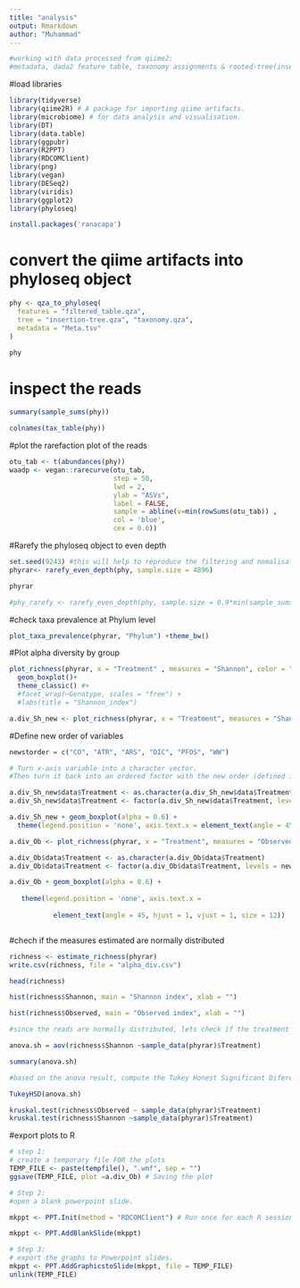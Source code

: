 ```yaml
---
title: "analysis"
output: Rmarkdown
author: "Muhammad"
---
```



```r
#working with data processed from qiime2:
#metadata, dada2 feature table, taxonomy assignments & rooted-tree(insertion tree)
```

#load libraries
```r
library(tidyverse)
library(qiime2R) # A package for importing qiime artifacts. 
library(microbiome) # for data analysis and visualisation.
library(DT)
library(data.table)
library(ggpubr)
library(R2PPT)
library(RDCOMClient)
library(png)
library(vegan)
library(DESeq2)
library(viridis)
library(ggplot2)
library(phyloseq)

```


```r
install.packages('ranacapa')
```

# convert the qiime artifacts into phyloseq object
```r
phy <- qza_to_phyloseq(
  features = "filtered_table.qza",
  tree = "insertion-tree.qza", "taxonomy.qza",
  metadata = "Meta.tsv"
)

```



```r
phy
```

# inspect the reads
```r
summary(sample_sums(phy))
```


```r
colnames(tax_table(phy))
```
#plot the rarefaction plot of the reads
```r
otu_tab <- t(abundances(phy))
waadp <- vegan::rarecurve(otu_tab,
                          step = 50,
                          lwd = 2,
                          ylab = "ASVs",
                          label = FALSE,
                          sample = abline(v=min(rowSums(otu_tab)) ,
                          col = 'blue',
                          cex = 0.6))

```


#Rarefy the phyloseq object to even depth
```r
set.seed(9243) #this will help to reproduce the filtering and nomalisation.
phyrar<- rarefy_even_depth(phy, sample.size = 4896)
```

```r
phyrar
```



```r
#phy_rarefy <- rarefy_even_depth(phy, sample.size = 0.9*min(sample_sums(phy)), replace = F)
```

#check taxa prevalence at Phylum level
```r
plot_taxa_prevalence(phyrar, "Phylum") +theme_bw()
```

#Plot alpha diversity by group
```r
plot_richness(phyrar, x = "Treatment" , measures = "Shannon", color = "Day") +
  geom_boxplot()+
  theme_classic() #+
  #facet_wrap(~Genotype, scales = "free") +
  #labs(title = "Shannon_index")
```

```r
a.div_Sh_new <- plot_richness(phyrar, x = "Treatment", measures = "Shannon", color = "Treatment") 
```


#Define new order of variables
```r
newstorder = c("CO", "ATR", "ARS", "DIC", "PFOS", "WW")
```


```r
# Turn x-axis variable into a character vector.
#Then turn it back into an ordered factor with the new order (defined in the variable, newstorder)

a.div_Sh_new$data$Treatment <- as.character(a.div_Sh_new$data$Treatment)
a.div_Sh_new$data$Treatment <- factor(a.div_Sh_new$data$Treatment, levels = newstorder)
```


```r
a.div_Sh_new + geom_boxplot(alpha = 0.6) +
  theme(legend.position = 'none', axis.text.x = element_text(angle = 45, hjust = 1, vjust = 1, size = 12))

```


```r
a.div_Ob <- plot_richness(phyrar, x = "Treatment", measures = "Observed", color = "Treatment") 

```

```r
a.div_Ob$data$Treatment <- as.character(a.div_Ob$data$Treatment)
a.div_Ob$data$Treatment <- factor(a.div_Ob$data$Treatment, levels = newstorder)

```


```r
a.div_Ob + geom_boxplot(alpha = 0.6) +
 
   theme(legend.position = 'none', axis.text.x = 
           
           element_text(angle = 45, hjust = 1, vjust = 1, size = 12))



```

#chech if the measures estimated are normally distributed
```r
richness <- estimate_richness(phyrar)
write.csv(richness, file = "alpha_div.csv")

```

```r
head(richness)
```
```r
hist(richness$Shannon, main = "Shannon index", xlab = "")
```

```r
hist(richness$Observed, main = "Observed index", xlab = "")

```


```r
#since the reads are normally distributed, lets check if the treatment group impacts SHannon diversity.

anova.sh = aov(richness$Shannon ~sample_data(phyrar)$Treatment)

summary(anova.sh)
```

```r
#based on the anova result, compute the Tukey Honest Significant Diferences

TukeyHSD(anova.sh)
```
```r
kruskal.test(richness$Observed ~ sample_data(phyrar)$Treatment)
kruskal.test(richness$Shannon ~sample_data(phyrar)$Treatment)
```
#export plots to R
```r
# step 1:
# create a temporary file FOR the plots
TEMP_FILE <- paste(tempfile(), ".wmf", sep = "")
ggsave(TEMP_FILE, plot =a.div_Ob) # Saving the plot
```
```r
# Step 2:
#open a blank powerpoint slide.

mkppt <- PPT.Init(method = "RDCOMClient") # Run once for each R session.

mkppt <- PPT.AddBlankSlide(mkppt)
```


```r
# Step 3:
# export the graphs to Powerpoint slides.
mkppt <- PPT.AddGraphicstoSlide(mkppt, file = TEMP_FILE)
unlink(TEMP_FILE)
```

```r

```
```r

```

